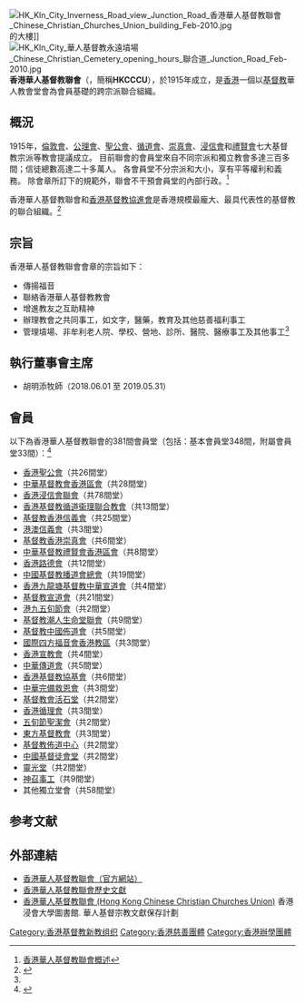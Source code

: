 {{Coord|22.33410|114.18754|display=title}}
[[File:HK_Kln_City_Inverness_Road_view_Junction_Road_香港華人基督教聯會_Chinese_Christian_Churches_Union_building_Feb-2010.jpg|thumb]]的大樓]]
[[File:HK_Kln_City_華人基督教永遠墳場_Chinese_Christian_Cemetery_opening_hours_聯合道_Junction_Road_Feb-2010.jpg|thumb]]
'''香港華人基督教聯會'''（{{lang-en|'''The Hong Kong Chinese Christian Churches Union'''}}，簡稱'''HKCCCU'''），於1915年成立，是[[香港|香港]]一個以[[基督教|基督教]]華人教會堂會為會員基礎的跨宗派聯合組織。

== 概況 ==
1915年，[[倫敦會|倫敦會]]、[[美國公理會中國差會|公理會]]、[[中華聖公會|聖公會]]、[[香港基督教循道衛理聯合教會|循道會]]、[[基督教香港崇真會|崇真會]]、[[香港浸信會聯會|浸信會]]和[[禮賢會|禮賢會]]七大基督教宗派等教會提議成立。 目前聯會的會員堂來自不同宗派和獨立教會多達三百多間；信徒總數高達二十多萬人。 各會員堂不分宗派和大小，享有平等權利和義務。 除會章所訂下的規範外，聯會不干預會員堂的內部行政。<ref name="hkcccu1">[http://www.hkcccu.org.hk/about1.htm 香港華人基督教聯會概述]</ref>

香港華人基督教聯會和[[香港基督教協進會|香港基督教協進會]]是香港規模最龐大、最具代表性的基督教的聯合組織。<ref>{{cite news |title=聯合組織：華聯會、協進會角色有何不同？ |author=吳國傑 |date=2007-06-07 |url=https://christiantimes.org.hk/Common/Reader/News/ShowNews.jsp?Nid=41408&Pid=2&Version=1032&Cid=586&Charset=big5_hkscs |accessdate=2018-10-18 |archive-date=2018-10-18 |archive-url=https://web.archive.org/web/20181018122624/https://christiantimes.org.hk/Common/Reader/News/ShowNews.jsp?Nid=41408&Pid=2&Version=1032&Cid=586&Charset=big5_hkscs |dead-url=no }}</ref>

== 宗旨 == 
香港華人基督教聯會會章的宗旨如下：
* 傳揚福音
* 聯絡香港華人基督教教會
* 增進教友之互助精神
* 辦理教會之共同事工，如文字，醫藥，教育及其他慈善福利事工
* 管理墳場、非牟利老人院、學校、營地、診所、醫院、醫療事工及其他事工<ref name="hkcccu1" />

== 執行董事會主席 ==
* 胡明添牧師（2018.06.01 至 2019.05.31）

== 會員 ==
以下為香港華人基督教聯會的381間會員堂（包括：基本會員堂348間，附屬會員堂33間）：<ref>{{cite web|title=香港華人基督教聯會會員堂一覽|publisher=香港華人基督教聯會|access-date=2018-10-14|url=http://hkcccu.org.hk/news/Membership/index.html}}</ref>
* [[香港聖公會|香港聖公會]]（共26間堂）
* [[中華基督教會香港區會|中華基督教會香港區會]]（共28間堂）
* [[香港浸信會聯會|香港浸信會聯會]]（共78間堂）
* [[香港基督教循道衞理聯合教會|香港基督教循道衞理聯合教會]]（共13間堂）
* [[基督教香港信義會|基督教香港信義會]]（共25間堂）
* [[港澳信義會|港澳信義會]]（共3間堂）
* [[基督教香港崇真會|基督教香港崇真會]]（共6間堂）
* [[中華基督教禮賢會香港區會|中華基督教禮賢會香港區會]]（共8間堂）
* [[香港路德會|香港路德會]]（共12間堂）
* [[中國基督教播道會總會|中國基督教播道會總會]]（共19間堂）
* [[香港九龍塘基督教中華宣道會|香港九龍塘基督教中華宣道會]]（共4間堂）
* [[基督教宣道會|基督教宣道會]]（共21間堂）
* [[港九五旬節會|港九五旬節會]]（共2間堂）
* [[基督教潮人生命堂聯會|基督教潮人生命堂聯會]]（共9間堂）
* [[基督教中國佈道會|基督教中國佈道會]]（共5間堂）
* [[國際四方福音會香港教區|國際四方福音會香港教區]]（共3間堂）
* [[香港宣教會|香港宣教會]]（共4間堂）
* [[中華傳道會|中華傳道會]]（共5間堂）
* [[香港基督教協基會|香港基督教協基會]]（共6間堂）
* [[中華完備救恩會|中華完備救恩會]]（共3間堂）
* [[基督教會活石堂|基督教會活石堂]]（共2間堂）
* [[香港循理會|香港循理會]]（共3間堂）
* [[五旬節聖潔會|五旬節聖潔會]]（共2間堂）
* [[東方基督教會|東方基督教會]]（共3間堂）
* [[基督教佈道中心|基督教佈道中心]]（共2間堂）
* [[中國基督徒會堂|中國基督徒會堂]]（共2間堂）
* [[靈光堂|靈光堂]]（共2間堂）
* [[神召事工|神召事工]]（共9間堂）
* 其他獨立堂會（共58間堂）

== 参考文献 ==
{{Reflist}}

== 外部連結 ==
{{Commonscat|Hong Kong Chinese Christian Churches Union}}
* [http://www.hkcccu.org.hk/ 香港華人基督教聯會（官方網站）]
* [http://christianweekly.net/cwother.html 香港華人基督教聯會歷史文獻] 
* [https://sys02.lib.hkbu.edu.hk/libsca/pdcc/org/bhk02_cw.html  香港華人基督教聯會 (Hong Kong Chinese Christian Churches Union)] 香港浸會大學圖書館. 華人基督宗教文獻保存計劃

[[Category:香港基督教新教组织|Category:香港基督教新教组织]]
[[Category:香港慈善團體|Category:香港慈善團體]]
[[Category:香港辦學團體|Category:香港辦學團體]]